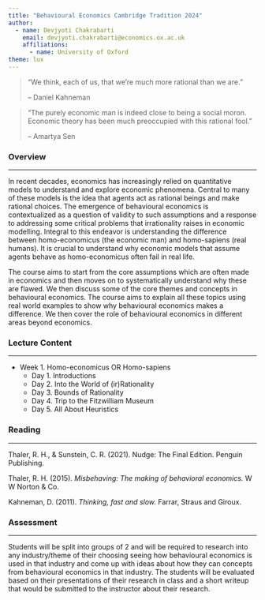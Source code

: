 ```yaml
---
title: "Behavioural Economics Cambridge Tradition 2024"
author: 
  - name: Devjyoti Chakrabarti
    email: devjyoti.chakrabarti@economics.ox.ac.uk 
    affiliations:
      - name: University of Oxford
theme: lux      
---
```


> "We think, each of us, that we're much more rational than we are."
>
> -- Daniel Kahneman

> "The purely economic man is indeed close to being a social moron. Economic theory has been much preoccupied with this rational fool."
>
> -- Amartya Sen

### Overview {#overview}

------------------------------------------------------------------------

In recent decades, economics has increasingly relied on quantitative models to understand and explore economic phenomena. Central to many of these models is the idea that agents act as rational beings and make rational choices. The emergence of behavioural economics is contextualized as a question of validity to such assumptions and a response to addressing some critical problems that irrationality raises in economic modelling. Integral to this endeavor is understanding the difference between homo-economicus (the economic man) and homo-sapiens (real humans). It is crucial to understand why economic models that assume agents behave as homo-economicus often fail in real life.

The course aims to start from the core assumptions which are often made in economics and then moves on to systematically understand why these are flawed. We then discuss some of the core themes and concepts in behavioural economics. The course aims to explain all these topics using real world examples to show why behavioural economics makes a difference. We then cover the role of behavioural economics in different areas beyond economics.

### Lecture Content {#lecture_content}

------------------------------------------------------------------------

-   Week 1. Homo-economicus OR Homo-sapiens
    -   Day 1. Introductions
    -   Day 2. [Into the World of (ir)Rationality](w1_day2.qmd){style="text-decoration: none"}
    -   Day 3. [Bounds of Rationality](w1_day3.qmd){style="text-decoration: none"}
    -   Day 4. Trip to the Fitzwilliam Museum
    -   Day 5. [All About Heuristics](w1_day5.qmd){style="text-decoration:none"}

### Reading

------------------------------------------------------------------------

Thaler, R. H., & Sunstein, C. R. (2021). Nudge: The Final Edition. Penguin Publishing.

Thaler, R. H. (2015). *Misbehaving: The making of behavioral economics.* W W Norton & Co.

Kahneman, D. (2011). *Thinking, fast and slow.* Farrar, Straus and Giroux.

### Assessment

------------------------------------------------------------------------

Students will be split into groups of 2 and will be required to research into any industry/theme of their choosing seeing how behavioural economics is used in that industry and come up with ideas about how they can concepts from behavioural economics in that industry. The students will be evaluated based on their presentations of their research in class and a short writeup that would be submitted to the instructor about their research.  
